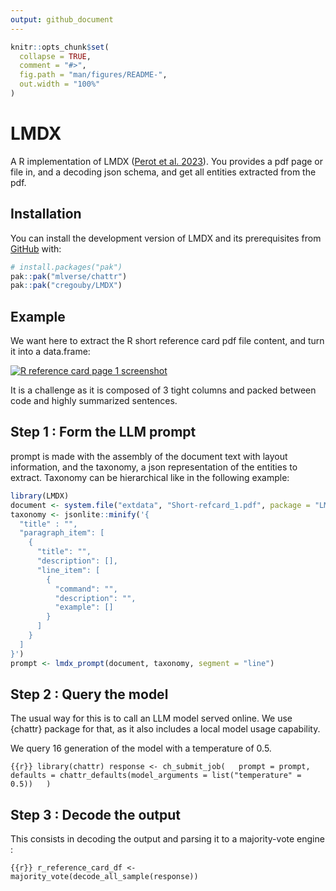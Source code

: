 ```yaml
---
output: github_document
---
```


<!-- README.md is generated from README.Rmd. Please edit that file -->

```r
knitr::opts_chunk$set(
  collapse = TRUE,
  comment = "#>",
  fig.path = "man/figures/README-",
  out.width = "100%"
)
```

# LMDX

<!-- badges: start -->

<!-- badges: end -->

A R implementation of LMDX ([Perot et al. 2023](https://arxiv.org/pdf/2309.10952.pdf)). You provides a pdf page or file in, and a decoding json schema, and get all entities extracted from the pdf.

## Installation

You can install the development version of LMDX and its prerequisites from [GitHub](https://github.com/) with:

``` r
# install.packages("pak")
pak::pak("mlverse/chattr")
pak::pak("cregouby/LMDX")
```

## Example

We want here to extract the R short reference card pdf file content, and turn it into a data.frame:

[![R reference card page 1 screenshot](inst/extdata/Short-refcard_1.jpg)](https://cran.r-project.org/doc/contrib/Short-refcard.pdf)

It is a challenge as it is composed of 3 tight columns and packed between code and highly summarized sentences.

## Step 1 : Form the LLM prompt

prompt is made with the assembly of the document text with layout information, and the taxonomy, a json representation of the entities to extract. Taxonomy can be hierarchical like in the following example: 

```r
library(LMDX)
document <- system.file("extdata", "Short-refcard_1.pdf", package = "LMDX")
taxonomy <- jsonlite::minify('{
  "title" : "",
  "paragraph_item": [
    {
      "title": "",
      "description": [],
      "line_item": [
        {
          "command": "",
          "description": "",
          "example": []
        }
      ]
    }
  ]
}')
prompt <- lmdx_prompt(document, taxonomy, segment = "line")
```

## Step 2 : Query the model

The usual way for this is to call an LLM model served online. We use {chattr} package for that, as it also includes a local model usage capability.

We query 16 generation of the model with a temperature of 0.5.

```{{r}}
library(chattr)
response <- ch_submit_job(
  prompt = prompt, 
  defaults = chattr_defaults(model_arguments = list("temperature" = 0.5))
  )
```

## Step 3 : Decode the output

This consists in decoding the output and parsing it to a majority-vote engine : 

```{{r}}
r_reference_card_df <- majority_vote(decode_all_sample(response))
```

